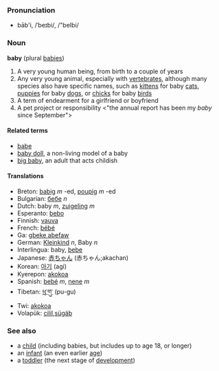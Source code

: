 ===Pronunciation===
*bāb'i, /ˈbeɪbi/, /"beIbi/

===Noun===
'''baby''' (plural [[babies]])

#A very young human being, from birth to a couple of years
#Any very young animal, especially with [[vertebrate]]s, although many species also have specific names, such as [[kitten]]s for baby [[cat]]s, [[puppy|puppies]] for baby [[dog]]s, or [[chick]]s for baby [[bird]]s
#A term of endearment for a girlfriend or boyfriend
#A pet project or responsibility <"the annual report has been my ''baby'' since September">

====Related terms====
*[[babe]]
*[[baby doll]], a non-living model of a baby
*[[big baby]], an adult that acts childish

====Translations====
*Breton: [[babig]] ''m'' -ed, [[poupig]] ''m'' -ed
*Bulgarian: [[бебе]] ''n''
*Dutch: baby ''m'', [[zuigeling]] ''m''
*Esperanto: [[bebo]]
*Finnish: [[vauva]]
*French: [[bébé]]
*Ga: [[gbeke abefaw]]
*German: [[Kleinkind]] ''n'', Baby ''n''
*Interlingua: baby, [[bebe]]
*Japanese: [[赤ちゃん]] (赤ちゃん;akachan)
*Korean: [[아기]] (agi)
*Kyerepon: [[akokoa]]
*Spanish: [[bebé]] ''m'', [[nene]] ''m''
*Tibetan: [[ཕུ་གུ་]] (pu-gu)
*Twi: [[akokoa]]
*Volapük: [[cilil]],[[sügäb]]

===See also===
*a [[child]] (including babies, but includes up to age 18, or longer)
*an [[infant]] (an even earlier [[age]])
*a [[toddler]] (the next stage of [[develop]]ment)